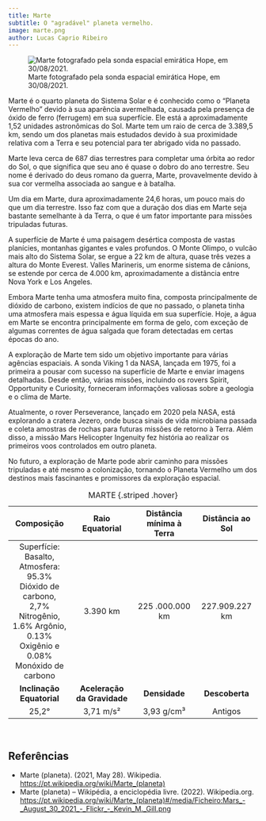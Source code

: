 ```yaml
---
title: Marte
subtitle: O "agradável" planeta vermelho.
image: marte.png
author: Lucas Caprio Ribeiro
---
```


![Marte fotografado pela sonda espacial emirática Hope, em 30/08/2021.](marte.png)

Marte é o quarto planeta do Sistema Solar e é conhecido como o "Planeta Vermelho" devido à sua aparência avermelhada, causada pela presença de óxido de ferro (ferrugem) em sua superfície. Ele está a aproximadamente 1,52 unidades astronômicas do Sol. Marte tem um raio de cerca de 3.389,5 km, sendo um dos planetas mais estudados devido à sua proximidade relativa com a Terra e seu potencial para ter abrigado vida no passado.

Marte leva cerca de 687 dias terrestres para completar uma órbita ao redor do Sol, o que significa que seu ano é quase o dobro do ano terrestre. Seu nome é derivado do deus romano da guerra, Marte, provavelmente devido à sua cor vermelha associada ao sangue e à batalha.

Um dia em Marte, dura aproximadamente 24,6 horas, um pouco mais do que um dia terrestre. Isso faz com que a duração dos dias em Marte seja bastante semelhante à da Terra, o que é um fator importante para missões tripuladas futuras.

A superfície de Marte é uma paisagem desértica composta de vastas planícies, montanhas gigantes e vales profundos. O Monte Olimpo, o vulcão mais alto do Sistema Solar, se ergue a 22 km de altura, quase três vezes a altura do Monte Everest. Valles Marineris, um enorme sistema de cânions, se estende por cerca de 4.000 km, aproximadamente a distância entre Nova York e Los Angeles.

Embora Marte tenha uma atmosfera muito fina, composta principalmente de dióxido de carbono, existem indícios de que no passado, o planeta tinha uma atmosfera mais espessa e água líquida em sua superfície. Hoje, a água em Marte se encontra principalmente em forma de gelo, com exceção de algumas correntes de água salgada que foram detectadas em certas épocas do ano.

A exploração de Marte tem sido um objetivo importante para várias agências espaciais. A sonda Viking 1 da NASA, lançada em 1975, foi a primeira a pousar com sucesso na superfície de Marte e enviar imagens detalhadas. Desde então, várias missões, incluindo os rovers Spirit, Opportunity e Curiosity, forneceram informações valiosas sobre a geologia e o clima de Marte.

Atualmente, o rover Perseverance, lançado em 2020 pela NASA, está explorando a cratera Jezero, onde busca sinais de vida microbiana passada e coleta amostras de rochas para futuras missões de retorno à Terra. Além disso, a missão Mars Helicopter Ingenuity fez história ao realizar os primeiros voos controlados em outro planeta.

No futuro, a exploração de Marte pode abrir caminho para missões tripuladas e até mesmo a colonização, tornando o Planeta Vermelho um dos destinos mais fascinantes e promissores da exploração espacial.



| **Composição**               | **Raio Equatorial**  | **Distância mínima à Terra** | **Distância ao Sol**  |
|:--------:|:--------:|:--------:|:--------:|
| Superfície: Basalto, Atmosfera: 95.3% Dióxido de carbono, 2,7% Nitrogênio, 1.6% Argônio, 0.13% Oxigênio e 0.08% Monóxido de carbono | 3.390 km | 225 .000.000 km | 227.909.227 km |
| **Inclinação Equatorial**    | **Aceleração da Gravidade** | **Densidade** | **Descoberta** |
| 25,2° | 3,71 m/s² | 3,93  g/cm³ | Antigos |
: MARTE {.striped .hover}


<br>

## Referências

- Marte (planeta). (2021, May 28). Wikipedia. <https://pt.wikipedia.org/wiki/Marte_(planeta)>
- Marte (planeta) – Wikipédia, a enciclopédia livre. (2022). Wikipedia.org. <https://pt.wikipedia.org/wiki/Marte_(planeta)#/media/Ficheiro:Mars_-_August_30_2021_-_Flickr_-_Kevin_M._Gill.png>

